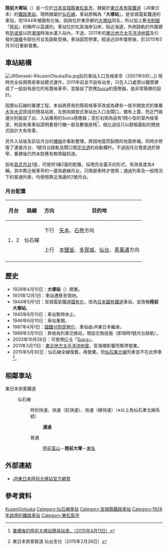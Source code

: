 {{noteTA
|T=zh-tw:陸前大塚車站; zh-cn:陸前大塚站; zh-hk:陸前大塚站;
|1=zh-tw:陸前大塚車站; zh-cn:陸前大塚站; zh-hk:陸前大塚站;
}}
{{日本車站資訊
|公司色     = green
|文字色     =
|站名       = 陸前大塚站
|圖片       = RIKUZEN-OTSUKA Station 2015.JPG
|pxl        = 
|圖片說明   = 重建後的陸前大塚站（2015年5月30日）
|日文原名   = 陸前大塚
|平假名     = りくぜんおおつか
|羅馬拼音   = Rikuzen-Ōtsuka
|前一站距離 = 2.2
|前一站     = [[陸前富山站|陸前富山]]
|後一站     = [[東名站|東名]]
|後一站距離 = 1.4
|電報略號   = リク
|車站編號   = 
|所屬公司   = [[東日本旅客鐵道|東日本旅客鐵道]]（JR東日本）
|所屬路線   = {{Color|deepskyblue|■}}[[仙石線|仙石線]]
|距離       = 30.8公里（起點站：[[青葉通站|青葉通]]）<br>29.0
|起站       = [[仙台站|仙台]]經[[鹽釜站|鹽釜]]
|所在地     = [[宮城縣|宮城縣]][[東松島市|東松島市]]大塚字大塚
|車站構造   = [[地面車站|地面車站]]
|月台配置   = 1面2線
|啟用年月日 = 1928年4月10日
|廢止年月日 =
|上下車人次 = 
|統計年度   = 
|備註       = 無人站
}}

'''陸前大塚站'''（{{jpn|j=陸前大塚駅|hg=りくぜんおおつかえき|rm=Rikuzen-ōtsuka eki|f=y}}）是一位於[[日本|日本]][[宮城縣|宮城縣]][[東松島市|東松島市]]，隸屬於[[東日本旅客鐵道|東日本旅客鐵道]]（JR東日本）的[[鐵路車站|鐵路車站]]。現時隷屬於[[仙石線|仙石線]]，車站原稱為「'''大塚站'''」，是宮城電氣鐵道的車站，但1944年被國有化後，因與位於東京都的[[大塚站_(東京都)|大塚站]]同名，所以加上舊[[令制國|令制國]]「[[陸前國|陸前]]」的稱呼以茲識別。車站位於松島海岸沿岸，貼近海邊，外側路軌的外圍建有[[防波堤|防波堤]]以防[[潮漲|潮漲]]時海水灌入站內，不過，2011年的[[東北地方太平洋沖地震|東北地方太平洋沖地震]]及引發的[[海嘯|海嘯]]令部份月台及路軌受損，車站因而停業，經過近四年復修後，於2015年5月30日重新營業。

==車站結構==
[[File:JRSenseki-RikuzenOtsukaSta.jpg|thumb]]前的車站入口及候車亭（2007年9月）。]]
現時完全採用簡易車站模式運作，2011年前並不設有站舍，只在入口處旁以鐵管建成了一座設有座位的有蓋候車亭，並裝設了對應[[Suica|Suica]]的感應器，是非常簡單的設計。

因應仙石線的重建工程，本站將原來的簡易候車亭改成為建有一座半開放式的單層[[木|木]]及[[水泥|水泥]]搭成的簡易站房，左側為開放式車站出入口及閘口，備有上蓋，而正門兩邊分別裝設了出、入站專用的Suica感應器；至於右側為設有1間小型的室內候車室，附設有乘車站證明書發行機一部及數張座椅<ref>[http://noriyuki.cocolog-nifty.com/photos/uncategorized/2015/04/11/15041010.jpg 重建後的陸前大塚站簡易站舍。（2015年4月11日）]</ref>，相比過往只以膠板圍起的開放式設計大有改善，

另外入站後及前往月台的[[樓梯|樓梯]]亦重新整理，將因地震而裂開的地面修補。同時亦修復了連接月台、1號月台路軌及閘口間[[平交道|平交道]]的自動欄杆。不過因月台寬度過於狹窄，重建後仍然未對應有無障礙斜道。

設有[[島式月台|島式月台]]1座，可提供1線2面的配置，採用完全露天的形式，有效長度為4輛。其中靠近候車亭的一邊為避線月台，只限避車時才使用；通過列車及一般情況下的普通列車，均使用靠近海邊的2號月台。

===月台配置===
{| class="wikitable"
!月台<!-- 事業者側による呼称 --->!!路線!!方向!!目的地
|-
!rowspan=2|1、2
|rowspan=2|{{Color|deepskyblue|■}}仙石線
| style="text-align:center" | 下行
|[[矢本站|矢本]]、[[石卷站|石卷]]方向
|-
| style="text-align:center" | 上行
|[[本鹽釜站|本鹽釜]]、[[多賀城站|多賀城]]、[[仙台站|仙台]]、[[青葉通站|青葉通]]方向
|-
|}

== 歷史 ==
* 1928年4月10日：{{link-ja|宮城電氣鐵道|宮城電気鉄道}}'''大塚站'''（{{lang|ja|おおつか}}）開業。
* 1931年12月1日：車站遷移至現地。
* 1944年5月1日：宮城電氣鐵道[[國有化|國有化]]，改為[[日本國有鐵道|日本國有鐵道]]車站，並改稱'''陸前大塚站'''。
* 1945年6月10日：車站暫時休止。
* 1946年6月10日：車站重開。
* 1987年4月1日：[[國鐵分割民營化|國鐵分割民營化]]、車站由JR東日本繼承。
* 1988年3月10日：昇格為列車交換站，增設交換設施（即現時1號月台路軌）。
* 2003年10月26日：可使用[[IC卡|IC卡]]「[[Suica|Suica]]」。
* 2011年3月11日：[[東北地方太平洋沖地震|東北地方太平洋沖地震]]，受海嘯影響而暫停營業。
* 2015年5月30日：仙石線全線復舊，再營業。但[[仙石東北線|仙石東北線]]列車並不在此停車<ref name="JReast1502">{{PDFlink|[http://www.jr-sendai.com/wp-content/uploads/2015/02/201505daiyakaisei.pdf 2015年5月 ダイヤ改正について]}} 東日本旅客鉄道 仙台支社（2015年2月26日）</ref>。

== 相鄰車站 ==
; 東日本旅客鐵道
: {{Color|deepskyblue|■}}仙石線
:: {{Color|red|□}}特別快速、{{Color|red|■}}快速（紅快速）、{{Color|green|■}}快速（綠快速）（※以上為仙石東北線系統）
::: '''通過'''
:: {{Color|gray|■}}普通
::: [[陸前富山站|陸前富山]]－'''陸前大塚'''－[[東名站|東名]]

==外部連結==
* [http://www.jreast.co.jp/estation/station/info.aspx?StationCd=1660 JR東日本陸前大塚站官方網頁] {{ja icon}}

==參考資料==
{{reflist}}

{{仙石線}}

{{commonscat|Rikuzen-Ōtsuka Station}}
{{DEFAULTSORT:Rikuzen-Otsuka}}
[[Category:日本鐵路車站_Ri|KuzenOotsuka]]
[[Category:仙石線車站|Category:仙石線車站]]
[[Category:宮城縣鐵路車站|Category:宮城縣鐵路車站]]
[[Category:1928年啟用的鐵路車站|Category:1928年啟用的鐵路車站]]
[[Category:東松島市|Category:東松島市]]